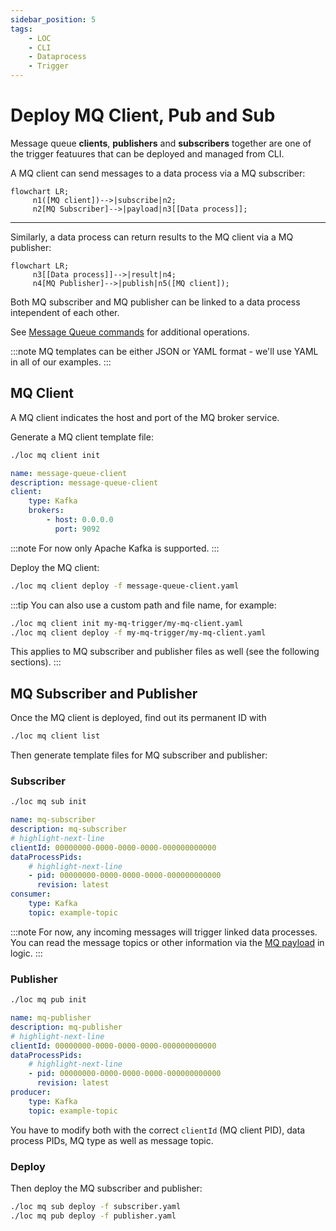 ```yaml
---
sidebar_position: 5
tags:
    - LOC
    - CLI
    - Dataprocess
    - Trigger
---
```


# Deploy MQ Client, Pub and Sub

Message queue **clients**, **publishers** and **subscribers** together are one of the trigger featuures that can be deployed and managed from CLI.

A MQ client can send messages to a data process via a MQ subscriber:

```mermaid
flowchart LR;
     n1([MQ client])-->|subscribe|n2;
     n2[MQ Subscriber]-->|payload|n3[[Data process]];
```

---

Similarly, a data process can return results to the MQ client via a MQ publisher:

```mermaid
flowchart LR;
     n3[[Data process]]-->|result|n4;
     n4[MQ Publisher]-->|publish|n5([MQ client]);
```

Both MQ subscriber and MQ publisher can be linked to a data process intependent of each other.

See [Message Queue commands](/legacy/0.7/cli-handbook/cli-commands/triggers#message-queue) for additional operations.

:::note
MQ templates can be either JSON or YAML format - we'll use YAML in all of our examples.
:::

## MQ Client

A MQ client indicates the host and port of the MQ broker service.

Generate a MQ client template file:

```bash
./loc mq client init
```

```yaml title="message-queue-client.yaml" showLineNumbers
name: message-queue-client
description: message-queue-client
client:
    type: Kafka
    brokers:
        - host: 0.0.0.0
          port: 9092
```

:::note
For now only Apache Kafka is supported.
:::

Deploy the MQ client:

```bash
./loc mq client deploy -f message-queue-client.yaml
```

:::tip
You can also use a custom path and file name, for example:

```bash
./loc mq client init my-mq-trigger/my-mq-client.yaml
./loc mq client deploy -f my-mq-trigger/my-mq-client.yaml
```

This applies to MQ subscriber and publisher files as well (see the following sections).
:::

## MQ Subscriber and Publisher

Once the MQ client is deployed, find out its permanent ID with

```bash
./loc mq client list
```

Then generate template files for MQ subscriber and publisher:

### Subscriber

```bash
./loc mq sub init
```

```yaml title="subscriber.yaml" showLineNumbers
name: mq-subscriber
description: mq-subscriber
# highlight-next-line
clientId: 00000000-0000-0000-0000-000000000000
dataProcessPids:
    # highlight-next-line
    - pid: 00000000-0000-0000-0000-000000000000
      revision: latest
consumer:
    type: Kafka
    topic: example-topic
```

:::note
For now, any incoming messages will trigger linked data processes. You can read the message topics or other information via the [MQ payload](/legacy/0.7/sdk-reference/payload#message-queue-payload) in logic.
:::

### Publisher

```bash
./loc mq pub init
```

```yaml title="publisher.yaml" showLineNumbers
name: mq-publisher
description: mq-publisher
# highlight-next-line
clientId: 00000000-0000-0000-0000-000000000000
dataProcessPids:
    # highlight-next-line
    - pid: 00000000-0000-0000-0000-000000000000
      revision: latest
producer:
    type: Kafka
    topic: example-topic
```

You have to modify both with the correct `clientId` (MQ client PID), data process PIDs, MQ type as well as message topic.

### Deploy

Then deploy the MQ subscriber and publisher:

```bash
./loc mq sub deploy -f subscriber.yaml
./loc mq pub deploy -f publisher.yaml
```
